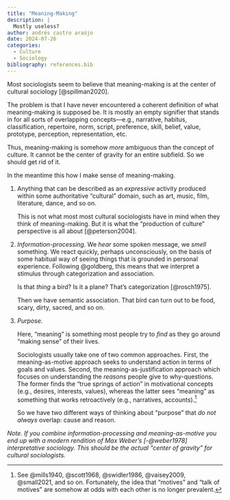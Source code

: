 ```yaml
---
title: "Meaning-Making"
description: |
  Mostly useless?
author: andrés castro araújo
date: 2024-07-26
categories: 
  - Culture
  - Sociology
bibliography: references.bib
---
```


Most sociologists seem to believe that [meaning-making]{.allcaps} is at the center of [cultural sociology]{.allcaps} [@spillman2020].

The problem is that I have never encountered a coherent definition of what [meaning-making]{.allcaps} is supposed be. It is mostly an empty signifier that stands in for all sorts of overlapping concepts—e.g., narrative, habitus, classification, repertoire, norm, script, preference, skill, belief, value, prototype, perception, representation, etc.

Thus, [meaning-making]{.allcaps} is somehow *more* ambiguous than the concept of [culture]{.allcaps}. It cannot be the center of gravity for an entire subfield. So we should get rid of it.

In the meantime this how I make sense of [meaning-making]{.allcaps}.

1.  Anything that can be described as an *expressive* activity produced within some authoritative "cultural" domain, such as art, music, film, literature, dance, and so on.

    This is not what most most cultural sociologists have in mind when they think of [meaning-making]{.allcaps}. But it is what the "production of culture" perspective is all about [@peterson2004].

2.  *Information-processing.* We *hear* some spoken message, we *smell* something. We react quickly, perhaps unconsciously, on the basis of some habitual way of seeing things that is grounded in personal experience. Following @goldberg, this means that we [interpret]{.allcaps} a stimulus through [categorization]{.allcaps} and [association]{.allcaps}.

    Is that *thing* a bird? Is it a plane? That's [categorization]{.allcaps} [@rosch1975].

    Then we have [semantic association]{.allcaps}. That bird can turn out to be food, scary, dirty, sacred, and so on.

3.  *Purpose.*

    Here, "meaning" is something most people try to *find* as they go around "making sense" of their lives.

    Sociologists usually take one of two common approaches. First, the meaning-as-motive approach seeks to understand action in terms of goals and values. Second, the meaning-as-justification approach which focuses on understanding the *reasons* people give to why-questions. The former finds the "true springs of action" in motivational concepts (e.g., desires, interests, values), whereas the latter sees "meaning" as something that works retroactively (e.g., narratives, accounts).[^1]

    So we have two different ways of thinking about "purpose" that *do* *not always* overlap: [cause]{.allcaps} and [reason]{.allcaps}.

[^1]: See @mills1940, @scott1968, @swidler1986, @vaisey2009, @small2021, and so on. Fortunately, the idea that "motives" and "talk of motives" are somehow at odds with each other is no longer prevalent.

*Note. If you combine information-processing and meaning-as-motive you end up with a modern rendition of Max Weber's [-@weber1978] interpretative sociology. This should be the actual "center of gravity" for cultural sociologists.*
